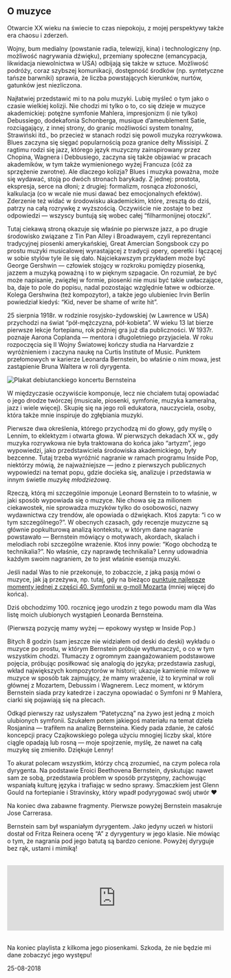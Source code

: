 
## O muzyce

Otwarcie XX wieku na świecie to czas niepokoju, z mojej perspektywy także era chaosu i zderzeń.

Wojny, bum medialny (powstanie radia, telewizji, kina) i technologiczny (np. możliwość nagrywania dźwięku), przemiany społeczne (emancypacja, likwidacja niewolnictwa w USA) odbijają się także w sztuce. Możliwość podróży, coraz szybszej komunikacji, dostępność środków (np. syntetyczne tańsze barwniki) sprawia, że liczba powstających kierunków, nurtów, gatunków jest niezliczona.

Najłatwiej przedstawić mi to na polu muzyki. Lubię myśleć o tym jako o czasie wielkiej kolizji. Nie chodzi mi tylko o to, co się dzieje w muzyce akademickiej: potężne symfonie Mahlera, impresjonizm (i nie tylko) Debussiego, dodekafonia Schonberga, musique d’ameublement Satie, rozciągający, z innej strony, do granic możliwości system tonalny, Strawiński itd., bo przecież w stanach rodzi się powoli muzyka rozrywkowa. Blues zaczyna się sięgać popularnością poza granice delty Missisipi. Z ragtimu rodzi się jazz, którego język muzyczny zainspirowany przez Chopina, Wagnera i Debbusiego, zaczyna się także objawiać w pracach akademików, w tym także wymienionego wyżej Francuza (cóż za sprzężenie zwrotne). Ale dlaczego kolizja? Blues i muzyka poważna, może się wydawać, stoją po dwóch stronach barykady. Z jednej: prostota, ekspresja, serce na dłoni; z drugiej: formalizm, rosnąca złożoności, kalkulacja (co w wcale nie musi dawać bez emocjonalnych efektów). Zderzenie też widać w środowisku akademickim, które, zresztą do dziś, patrzy na całą rozrywkę z wyższością. Oczywiście nie zostaje to bez odpowiedzi — wszyscy buntują się wobec całej “filharmonijnej otoczki”.

Tutaj ciekawą stroną okazuje się właśnie po pierwsze jazz, a po drugie środowisko związane z Tin Pan Alley i Broadwayem, czyli reprezentanci tradycyjnej piosenki amerykańskiej, Great Amercian Songsbook czy po prostu muzyki musicalowej wyrastającej z tradycji opery, operetki i łączącej w sobie stylów tyle ile się dało. Najciekawszym przykładem może być George Gershwin — człowiek stojący w rozkroku pomiędzy piosenką, jazzem a muzyką poważną i to w pięknym szpagacie. On rozumiał, że być może napisanie, zwięzłej w formie, piosenki nie musi być takie uwłaczające, ba, daje to pole do popisu, nadal pozostając względnie łatwe w odbiorze. Kolega Gershwina (też kompozytor), a także jego ulubieniec Irvin Berlin powiedział kiedyś: “Kid, never be shame of write hit”.

25 sierpnia 1918r. w rodzinie rosyjsko-żydowskiej (w Lawrence w USA) przychodzi na świat “pół-mężczyzna, pół-kobieta”. W wieku 13 lat bierze pierwsze lekcje fortepianu, rok później gra już dla publiczności. W 1937r. poznaje Aarona Coplanda — mentora i długoletniego przyjaciela. W roku rozpoczęcia się II Wojny Światowej kończy studia na Harvardzie z wyróżnieniem i zaczyna naukę na Curtis Institute of Music. Punktem przełomowych w karierze Leonarda Bernstein, bo właśnie o nim mowa, jest zastąpienie Bruna Waltera w roli dyrygenta.

![Plakat debiutanckiego koncertu Bernsteina](/poster.webp "Źródło: https://leonardbernstein.com/about/conductor/historic-concerts/the-debut-concert-1943")

W międzyczasie oczywiście komponuje, lecz nie chciałem tutaj opowiadać o jego drodze twórczej (musicale, piosenki, symfonie, muzyka kameralna, jazz i wiele więcej). Skupię się na jego roli edukatora, nauczyciela, osoby, która także mnie inspiruje do zgłębiania muzyki.

<Youtube subtitle="Leonard Bernstein jest pomysłodawcą edukujących koncertów dla młodych, gdzie przedstawia podstawowe koncepcje związane z muzyką. Powyżej debiut tego programu (1958r., NY)" src="https://www.youtube.com/watch?v=U6JsfDIo4TA" />

Pierwsze dwa określenia, którego przychodzą mi do głowy, gdy myślę o Lennim, to eklektyzm i otwarta głowa. W pierwszych dekadach XX w., gdy muzyka rozrywkowa nie była traktowana do końca jako “artyzm”, jego wypowiedzi, jako przedstawiciela środowiska akademickiego, były bezcenne. Tutaj trzeba wyróżnić nagranie w ramach programu Inside Pop, niektórzy mówią, że najważniejsze — jedno z pierwszych publicznych wypowiedzi na temat popu, gdzie docieka się, analizuje i przedstawia w innym świetle _muzykę młodzieżową_.

<Youtube title="Jeśli jest jedno nagrania, które musicie zobaczyć, to właśnie to, a przynajmniej pierwsze 30 min." src="https://youtu.be/afU76JJcquI" />

Rzeczą, którą mi szczególnie imponuje Leonard Bernstein to to właśnie, w jaki sposób wypowiada się o muzyce. Nie chowa się za milionem ciekawostek, nie sprowadza muzyków tylko do osobowości, nazwy wydawnictwa czy trendów, ale opowiada o dźwiękach. Ktoś zapyta: “i co w tym szczególnego?”. W obecnych czasach, gdy recenzje muzyczne są głównie popkulturową analizą kontekstu, w którym dane nagranie powstawało — Bernstein mówiący o motywach, akordach, skalach i melodiach robi szczególne wrażenie. Ktoś inny powie: “Kogo obchodzą te technikalia?”. No właśnie, czy naprawdę technikalia? Lenny udowadnia każdym swoim nagraniem, że to jest właśnie esensja muzyki.

Jeśli nadal Was to nie przekonuje, to zobaczcie, z jaką pasją mówi o muzyce, jak ją przeżywa, np. tutaj, gdy na bieżąco [punktuje najlepsze momenty jednej z części 40. Symfonii w g-moll Mozarta](https://youtu.be/r_fxB6yrDVo?t=1h25m5s) (mniej więcej do końca).

Dziś obchodzimy 100. rocznicę jego urodzin z tego powodu mam dla Was listę moich ulubionych wystąpień Leonarda Bernsteina.

(Pierwszą pozycję mamy wyżej — epokowy występ w Inside Pop.)

<Youtube title="The Unanswered Question (1973)" src="https://youtu.be/MB7ZOdp__gQ" />

Bitych 8 godzin (sam jeszcze nie widziałem od deski do deski) wykładu o muzyce po prostu, w którym Bernstein próbuje wytłumaczyć, o co w tym wszystkim chodzi. Tłumaczy z ogromnym zaangażowaniem podstawowe pojęcia, próbując posiłkować się analogią do języka; przedstawia zasługi, wkład największych kompozytorów w historii; ukazuje kamienie milowe w muzyce w sposób tak zajmujący, że mamy wrażenie, iż to kryminał w roli głównej z Mozartem, Debussim i Wagnerem. Lecz moment, w którym Bernstein siada przy katedrze i zaczyna opowiadać o Symfoni nr 9 Mahlera, ciarki się pojawiają się na plecach.

<Youtube src="https://youtu.be/hewLziHGSrg" title="Analiza Symfonii nr 6 Czajkowskiego, zwanej Patetyczną" />

Odkąd pierwszy raz usłyszałem “Patetyczną” na żywo jest jedną z moich ulubionych symfonii. Szukałem potem jakiegoś materiału na temat dzieła Rosjanina — trafiłem na analizę Bernsteina. Kiedy pada zdanie, że całość koncepcji pracy Czajkowskiego polega użyciu mnogiej liczby skal, które ciągle opadają lub rosną — moje spojrzenie, myślę, że nawet na całą muzykę się zmieniło. Dziękuje Lenny!

<Youtube src="https://youtu.be/9Nx09pigZRI" title="Debiut telewizyjny Glenna Goulda: Bernstein dyryguje" />

To akurat polecam wszystkim, którzy chcą zrozumieć, na czym poleca rola dyrygenta. Na podstawie Eroici Beethovena Bernstein, dyskutując nawet sam ze sobą, przedstawia problem w sposób przystępny, zachowując wspaniałą kulturę języka i trafiając w sedno sprawy. Smaczkiem jest Glenn Gould na fortepianie i Stravinsky, który wpadł podyrygować swój utwór ❤

<Youtube src="https://youtu.be/UoKZlcidbms" title="Nagrania muzyki z West Side Story" />

Na koniec dwa zabawne fragmenty. Pierwsze powyżej Bernstein masakruje Jose Carrerasa.

<Youtube src="https://youtu.be/G7_6Z33eCaY" title="Bernstein dyryguje bez rąk" />

Bernstein sam był wspaniałym dyrygentem. Jako jedyny uczeń w historii dostał od Fritza Reinera ocenę “A” z dyrygentury w jego klasie. Nie mówiąc o tym, że nagrania pod jego batutą są bardzo cenione. Powyżej dyryguje bez rąk, ustami i mimiką!

<br />

<iframe style={{ borderRadius: '12px'}} src="https://open.spotify.com/embed/playlist/2DjiHJsAX1Tph27AgFX17W?utm_source=generator&theme=0" width="100%" height="152" frameBorder="0" allowFullScreen allow="autoplay; clipboard-write; encrypted-media; fullscreen; picture-in-picture" loading="lazy"></iframe>
<br /><br />

Na koniec playlista z kilkoma jego piosenkami. Szkoda, że nie będzie mi dane zobaczyć jego występu!

25-08-2018
